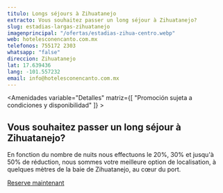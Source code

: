 ```yaml
---
titulo: Longs séjours à Zihuatanejo
extracto: Vous souhaitez passer un long séjour à Zihuatanejo?
slug: estadias-largas-zihuatanejo
imagenprincipal: "/ofertas/estadias-zihua-centro.webp"
web: hotelesconencanto.com.mx
telefonos: 755172 2303
whatsapp: "false"
direccion: Zihuatanejo
lat: 17.639436
lang: -101.557232
email: info@hotelesconencanto.com.mx
---
```



<Amenidades variable="Detalles" matriz={[ "Promoción sujeta a condiciones y disponibilidad" ]} > 


## Vous souhaitez passer un long séjour à Zihuatanejo?

En fonction du nombre de nuits nous effectuons le
20%, 30% et jusqu'à 50% de réduction, nous sommes votre meilleure option de localisation, à quelques mètres de la baie de Zihuatanejo, au cœur du port.

[Reserve maintenant](https://hotelesconencanto.com.mx/fr/hoteles/hotel-zihua-centro/)


</Amenidades>

